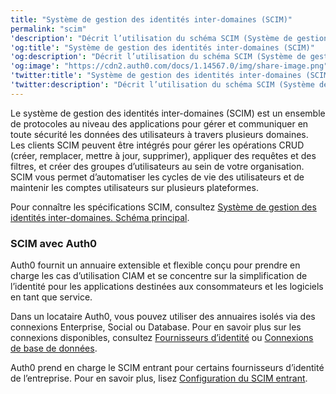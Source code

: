 ---
title: "Système de gestion des identités inter-domaines (SCIM)"
permalink: "scim"
'description': "Décrit l’utilisation du schéma SCIM (Système de gestion des identités inter-domaines) dans la gestion des identités."
'og:title': "Système de gestion des identités inter-domaines (SCIM)"
'og:description': "Décrit l’utilisation du schéma SCIM (Système de gestion des identités inter-domaines) dans la gestion des identités."
'og:image': "https://cdn2.auth0.com/docs/1.14567.0/img/share-image.png"
'twitter:title': "Système de gestion des identités inter-domaines (SCIM)"
'twitter:description': "Décrit l’utilisation du schéma SCIM (Système de gestion des identités inter-domaines) dans la gestion des identités."
---

Le système de gestion des identités inter-domaines (SCIM) est un ensemble de protocoles au niveau des applications pour gérer et communiquer en toute sécurité les données des utilisateurs à travers plusieurs domaines. Les clients SCIM peuvent être intégrés pour gérer les opérations CRUD (créer, remplacer, mettre à jour, supprimer), appliquer des requêtes et des filtres, et créer des groupes d’utilisateurs au sein de votre organisation. SCIM vous permet d’automatiser les cycles de vie des utilisateurs et de maintenir les comptes utilisateurs sur plusieurs plateformes.

Pour connaître les spécifications SCIM, consultez [Système de gestion des identités inter-domaines. Schéma principal](https://datatracker.ietf.org/doc/rfc7643/).

### SCIM avec Auth0

Auth0 fournit un annuaire extensible et flexible conçu pour prendre en charge les cas d’utilisation CIAM et se concentre sur la simplification de l’identité pour les applications destinées aux consommateurs et les logiciels en tant que service.

Dans un locataire Auth0, vous pouvez utiliser des annuaires isolés via des connexions Enterprise, Social ou Database. Pour en savoir plus sur les connexions disponibles, consultez [Fournisseurs d’identité](/docs/fr-ca/authenticate/identity-providers) ou [Connexions de base de données](/docs/fr-ca/authenticate/database-connections).

Auth0 prend en charge le SCIM entrant pour certains fournisseurs d’identité de l’entreprise. Pour en savoir plus, lisez [Configuration du SCIM entrant](/docs/fr-ca/authenticate/protocols/scim/configure-inbound-scim).